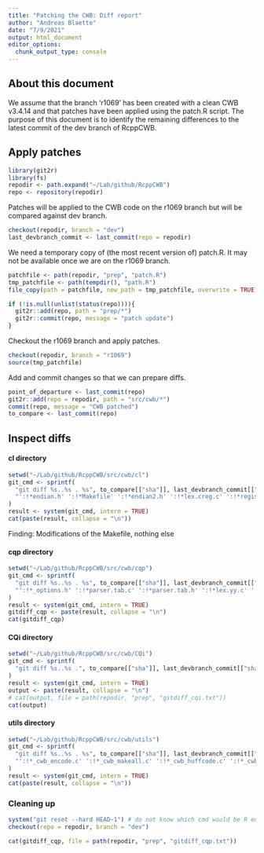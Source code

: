 ```yaml
---
title: "Patching the CWB: Diff report"
author: "Andreas Blaette"
date: "7/9/2021"
output: html_document
editor_options: 
  chunk_output_type: console
---
```


## About this document

We assume that the branch 'r1069' has been created with a clean CWB v3.4.14 and that patches have been applied using the patch.R script. The purpose of this document is to identify the remaining differences to the latest commit of the dev branch of RcppCWB.


## Apply patches

```r
library(git2r)
library(fs)
repodir <- path.expand("~/Lab/github/RcppCWB")
repo <- repository(repodir)
```

Patches will be applied to the CWB code on the r1069 branch but will be compared against dev branch.

```r
checkout(repodir, branch = "dev")
last_devbranch_commit <- last_commit(repo = repodir)
```

We need a temporary copy of (the most recent version of) patch.R. It may not be available once we are on the r1069 branch.

```r
patchfile <- path(repodir, "prep", "patch.R")
tmp_patchfile <- path(tempdir(), "path.R")
file_copy(path = patchfile, new_path = tmp_patchfile, overwrite = TRUE)
```


```r
if (!is.null(unlist(status(repo)))){
  git2r::add(repo, path = "prep/*")
  git2r::commit(repo, message = "patch update")
}
```

Checkout the r1069 branch and apply patches.

```r
checkout(repodir, branch = "r1069")
source(tmp_patchfile)
```

Add and commit changes so that we can prepare diffs.

```r
point_of_departure <- last_commit(repo)
git2r::add(repo = repodir, path = "src/cwb/*")
commit(repo, message = "CWB patched")
to_compare <- last_commit(repo)
```


## Inspect diffs

#### cl directory
  
```r
setwd("~/Lab/github/RcppCWB/src/cwb/cl")
git_cmd <- sprintf(
  "git diff %s..%s . %s", to_compare[["sha"]], last_devbranch_commit[["sha"]],
  "':!*endian.h' ':!*Makefile' ':!*endian2.h' ':!*lex.creg.c' ':!*registry.tab.c' ':!*registry.tab.h'" 
)
result <- system(git_cmd, intern = TRUE)
cat(paste(result, collapse = "\n"))
```
  Finding: Modifications of the Makefile, nothing else

#### cqp directory

```r
setwd("~/Lab/github/RcppCWB/src/cwb/cqp")
git_cmd <- sprintf(
  "git diff %s..%s . %s", to_compare[["sha"]], last_devbranch_commit[["sha"]],
  "':!*_options.h' ':!*parser.tab.c' ':!*parser.tab.h' ':!*lex.yy.c' ':!*Makefile'"
)
result <- system(git_cmd, intern = TRUE)
gitdiff_cqp <- paste(result, collapse = "\n")
cat(gitdiff_cqp)
```


#### CQi directory

```r
setwd("~/Lab/github/RcppCWB/src/cwb/CQi")
git_cmd <- sprintf(
  "git diff %s..%s .", to_compare[["sha"]], last_devbranch_commit[["sha"]]
)
result <- system(git_cmd, intern = TRUE)
output <- paste(result, collapse = "\n")
# cat(output, file = path(repodir, "prep", "gitdiff_cqi.txt"))
cat(output)
```


#### utils directory
  
```r
setwd("~/Lab/github/RcppCWB/src/cwb/utils")
git_cmd <- sprintf(
  "git diff %s..%s . %s", to_compare[["sha"]], last_devbranch_commit[["sha"]],
  "':!*_cwb_encode.c' ':!*_cwb_makeall.c' ':!*_cwb_huffcode.c' ':!*_cwb_compress_rdx.c' ':!*Makefile'"
)
result <- system(git_cmd, intern = TRUE)
cat(paste(result, collapse = "\n"))
```


### Cleaning up

```r
system("git reset --hard HEAD~1") # do not know which cmd would be R equivalent
checkout(repo = repodir, branch = "dev")
```

```r
cat(gitdiff_cqp, file = path(repodir, "prep", "gitdiff_cqp.txt"))
```